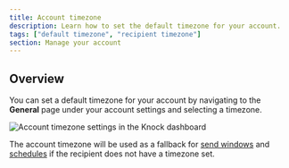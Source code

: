 ```yaml
---
title: Account timezone
description: Learn how to set the default timezone for your account.
tags: ["default timezone", "recipient timezone"]
section: Manage your account
---
```


## Overview

You can set a default timezone for your account by navigating to the **General** page under your account settings and selecting a timezone.

<Image
  src="/images/manage-your-account/account-timezone.png"
  alt="Account timezone settings in the Knock dashboard"
  width={1356}
  height={1452}
  className="rounded-md mx-auto border border-gray-200"
/>

The account timezone will be used as a fallback for [send windows](/designing-workflows/send-windows) and [schedules](/concepts/schedules) if the recipient does not have a timezone set.
